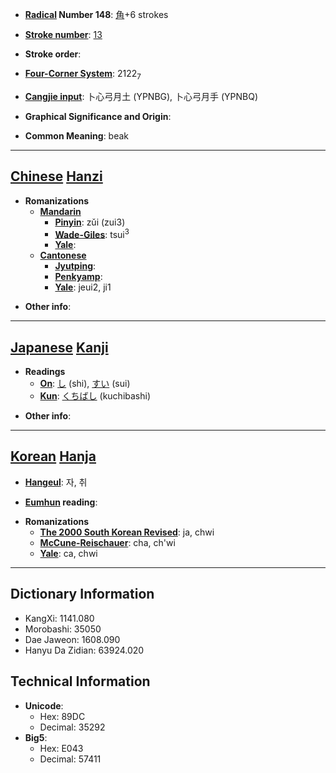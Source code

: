 * '''[[Wiktionary:Chinese radical index| Radical]] Number 148''': [[Wiktionary:Chinese radical index 角|角]]+6 strokes

* '''[[Wiktionary:Chinese total strokes index|Stroke number]]''': [[Wiktionary:Chinese total strokes index 13|13]]

* '''Stroke order''': 

* '''[[Wiktionary:Chinese four corner index|Four-Corner System]]''': 2122<sub>7</sub>

* '''[[Wiktionary:Chinese Cangjie index|Cangjie input]]''': 卜心弓月土 (YPNBG), 卜心弓月手 (YPNBQ)

* '''Graphical Significance and Origin''': 

* '''Common Meaning''': beak

----

== [[Chinese]] [[Hanzi]] ==

* '''Romanizations'''
** '''[[Mandarin]]'''
*** '''[[Pinyin]]''': zǔi (zui3)
*** '''[[Wade-Giles]]''': tsui<sup>3</sup>
*** '''[[Yale]]''': 
** '''[[Cantonese]]'''
*** '''[[Jyutping]]''':
*** '''[[Penkyamp]]''': 
*** '''[[Yale]]''': jeui2, ji1

* '''Other info''': 

----

== [[Japanese]] [[Kanji]] ==

* '''Readings'''
** '''[[On]]''': [[し]] (shi), [[すい]] (sui)
** '''[[Kun]]''': [[くちばし]] (kuchibashi)

* '''Other info''':  

----

== [[Korean]] [[Hanja]] ==

* '''[[Hangeul]]''': 자, 취

* '''[[Eumhun]] reading''': 

* '''Romanizations'''
** '''[[The 2000 South Korean Revised Romanization|The 2000 South Korean Revised]]''': ja, chwi
** '''[[McCune-Reischauer]]''': cha, ch'wi
** '''[[Yale]]''': ca, chwi

----

== Dictionary Information ==

* KangXi: 1141.080
* Morobashi: 35050
* Dae Jaweon: 1608.090
* Hanyu Da Zidian: 63924.020

== Technical Information ==

* '''Unicode''':
** Hex: 89DC
** Decimal: 35292
* '''Big5''':
** Hex: E043
** Decimal: 57411